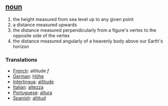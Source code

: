 == [[noun]] == 
# the height measured from sea level up to any given point
# a distance measured upwards
# the distance measured perpendicularly from a figure's vertex to the opposite side of the vertex
# the distance measured angularly of a heavenly body above our Earth's horizon

=== Translations === 
*[[French]]: altitude ''f'' 
*[[German]]: [[Höhe]] 
*[[Interlingua]]: [[altitude]] 
*[[Italian]]: [[altezza]] 
*[[Portuguese]]: [[altura]] 
*[[Spanish]]: [[altitud]]